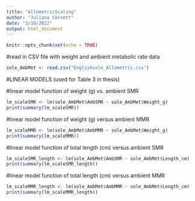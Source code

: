 ```yaml
---
title: "AllometricScaling"
author: "Juliana Cornett"
date: "3/10/2022"
output: html_document
---
```


```r
knitr::opts_chunk$set(echo = TRUE)
```

#read in CSV file with weight and ambient metabolic rate data

```r
sole_AmbMet <- read.csv("Englishsole_Allometric.csv")
```

#LINEAR MODELS (used for Table 3 in thesis)

#linear model function of weight (g) vs. ambient SMR 

```r
lm_scaleSMR <- lm(sole_AmbMet$AmbSMR ~ sole_AmbMet$Weight_g)
print(summary(lm_scaleSMR))
```

#linear model function of weight (g) versus ambient MMR 

```r
lm_scaleMMR <- lm(sole_AmbMet$AmbMMR ~ sole_AmbMet$Weight_g)
print(summary(lm_scaleMMR))
```

#linear model function of total length (cm) versus ambient SMR

```r
lm_scaleSMR_length <- lm(sole_AmbMet$AmbSMR ~ sole_AmbMet$Length_cm)
print(summary(lm_scaleSMR_length))
```

#linear model function of total length (cm) versus ambient MMR

```r
lm_scaleMMR_length <- lm(sole_AmbMet$AmbMMR ~ sole_AmbMet$Length_cm)
print(summary(lm_scaleMMR_length))
```
